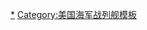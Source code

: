 <noinclude>
{{noteTA
|G1=Military
|G2=Shipname
|G3=USState
|G4=地名
|1=zh-cn:战列舰; zh-tw:戰艦; zh-hk:戰艦;
|2=zh-cn:依阿华; zh-tw:愛荷華; zh-hk:艾奧瓦;
|3=zh-cn:威斯康星; zh-tw:威斯康辛; zh-hk:威斯康辛;
}}</noinclude>
{{military navigation
|name  = 內華達級戰艦
|title = [[内华达级战列舰]]
|state = {{{state|autocollapse}}}
|style = wide
|bodyclass = hlist

|list1 =
* [[內華達號戰艦|BB-36 內華達號]]
* [[奧克拉荷馬號戰艦|BB-37 奧克拉荷馬號]]

|list2 =
* 前級：[[紐約級戰列艦|紐約級]]
* 次級：[[宾夕法尼亚级战列舰|賓夕法尼亞級]]

|below =
[[美國海軍戰艦列表]]

}}<noinclude>
{{collapsible option}}
{{DEFAULTSORT:Nevada}}
[[Category:內華達級戰艦|*]]
[[Category:美国海军战列舰模板]]
</noinclude>